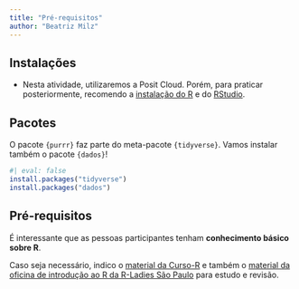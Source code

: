 ```yaml
---
title: "Pré-requisitos"
author: "Beatriz Milz"
---
```


## Instalações

-   Nesta atividade, utilizaremos a Posit Cloud. Porém, para praticar posteriormente, recomendo a [instalação do R](https://livro.curso-r.com/1-1-instalacao-do-r.html) e do [RStudio](https://livro.curso-r.com/1-2-instalacao-do-rstudio.html).

## Pacotes

O pacote `{purrr}` faz parte do meta-pacote `{tidyverse}`. Vamos instalar também o pacote `{dados}`!

```r
#| eval: false
install.packages("tidyverse")
install.packages("dados")
```

## Pré-requisitos

É interessante que as pessoas participantes tenham **conhecimento básico sobre R**.

Caso seja necessário, indico o [material da Curso-R](https://livro.curso-r.com/3-r-base.html) e também o [material da oficina de introdução ao R da R-Ladies São Paulo](https://r-ladies-sao-paulo.github.io/2022-11-oficina-introducao-R/slides.html) para estudo e revisão.

